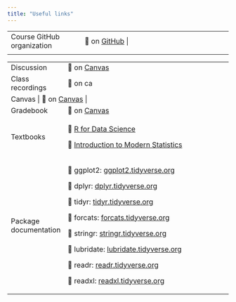 ```yaml
---
title: "Useful links"
---
```


|  |  |  |
|----|----|----|
| Course GitHub organization | 🔗 on [GitHub](https://github.com/renr213) \| |  |
|  |  |  |

+-----------------------+-----------------------------------------------------------------------------+
| Discussion            | 🔗 on [Canvas](https://edstem.org/us/courses/50730/discussion/)             |
+-----------------------+-----------------------------------------------------------------------------+
| Class recordings      | 🔗 on ca                                                                    |
+-----------------------+-----------------------------------------------------------------------------+
| Canvas            | 🔗 on [Canvas](https://canvas.duke.edu/courses/26106/external_tools/181)    |
+-----------------------+-----------------------------------------------------------------------------+
| Gradebook             | 🔗 on [Canvas](https://canvas.duke.edu/courses/26106/gradebook)             |
+-----------------------+-----------------------------------------------------------------------------+
| Textbooks             | 🔗 [R for Data Science](https://r4ds.hadley.nz/)                            |
|                       |                                                                             |
|                       | 🔗 [Introduction to Modern Statistics](https://openintro-ims2.netlify.app/) |
+-----------------------+-----------------------------------------------------------------------------+
| Package documentation | 🔗 ggplot2: [ggplot2.tidyverse.org](https://ggplot2.tidyverse.org/)         |
|                       |                                                                             |
|                       | 🔗 dplyr: [dplyr.tidyverse.org](https://dplyr.tidyverse.org/)               |
|                       |                                                                             |
|                       | 🔗 tidyr: [tidyr.tidyverse.org](https://tidyr.tidyverse.org/)               |
|                       |                                                                             |
|                       | 🔗 forcats: [forcats.tidyverse.org](https://forcats.tidyverse.org/)         |
|                       |                                                                             |
|                       | 🔗 stringr: [stringr.tidyverse.org](https://stringr.tidyverse.org/)         |
|                       |                                                                             |
|                       | 🔗 lubridate: [lubridate.tidyverse.org](https://lubridate.tidyverse.org/)   |
|                       |                                                                             |
|                       | 🔗 readr: [readr.tidyverse.org](https://readr.tidyverse.org/)               |
|                       |                                                                             |
|                       | 🔗 readxl: [readxl.tidyverse.org](https://readxl.tidyverse.org/)            |
+-----------------------+-----------------------------------------------------------------------------+
